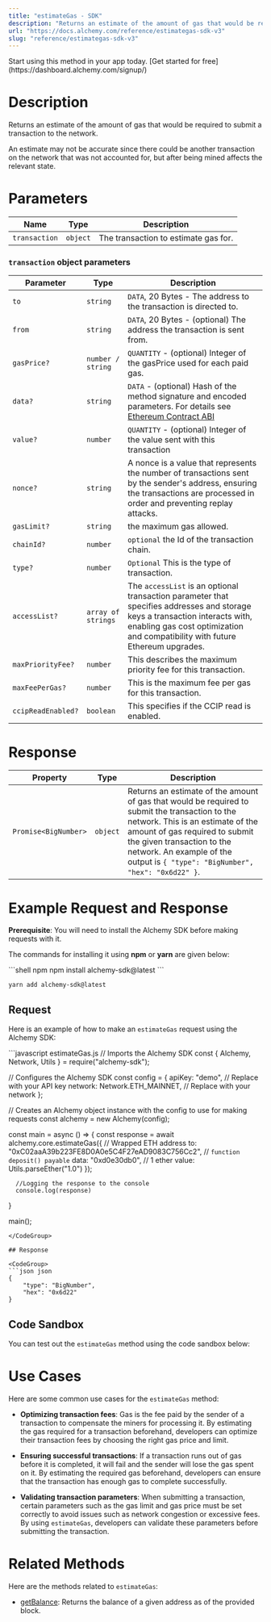 ```yaml
---
title: "estimateGas - SDK"
description: "Returns an estimate of the amount of gas that would be required to submit a transaction to the network."
url: "https://docs.alchemy.com/reference/estimategas-sdk-v3"
slug: "reference/estimategas-sdk-v3"
---
```


<Tip title="Don’t have an API key?" icon="star">
  Start using this method in your app today. [Get started for free](https://dashboard.alchemy.com/signup/)
</Tip>

# Description

Returns an estimate of the amount of gas that would be required to submit a transaction to the network.

An estimate may not be accurate since there could be another transaction on the network that was not accounted for, but after being mined affects the relevant state.

# Parameters

| Name          | Type     | Description                          |
| ------------- | -------- | ------------------------------------ |
| `transaction` | `object` | The transaction to estimate gas for. |

### `transaction` object parameters

| Parameter          | Type               | Description                                                                                                                                                                                                   |
| ------------------ | ------------------ | ------------------------------------------------------------------------------------------------------------------------------------------------------------------------------------------------------------- |
| `to`               | `string`           | `DATA`, 20 Bytes - The address to the transaction is directed to.                                                                                                                                             |
| `from`             | `string`           | `DATA`, 20 Bytes - (optional) The address the transaction is sent from.                                                                                                                                       |
| `gasPrice?`        | `number / string`  | `QUANTITY` - (optional) Integer of the gasPrice used for each paid gas.                                                                                                                                       |
| `data?`            | `string`           | `DATA` - (optional) Hash of the method signature and encoded parameters. For details see [Ethereum Contract ABI](https://docs.soliditylang.org/en/v0.7.0/abi-spec.html)                                       |
| `value?`           | `number`           | `QUANTITY` - (optional) Integer of the value sent with this transaction                                                                                                                                       |
| `nonce?`           | `string`           | A nonce is a value that represents the number of transactions sent by the sender's address, ensuring the transactions are processed in order and preventing replay attacks.                                   |
| `gasLimit?`        | `string`           | the maximum gas allowed.                                                                                                                                                                                      |
| `chainId?`         | `number`           | `optional` the Id of the transaction chain.                                                                                                                                                                   |
| `type?`            | `number`           | `Optional` This is the type of transaction.                                                                                                                                                                   |
| `accessList?`      | `array of strings` | The `accessList` is an optional transaction parameter that specifies addresses and storage keys a transaction interacts with, enabling gas cost optimization and compatibility with future Ethereum upgrades. |
| `maxPriorityFee?`  | `number`           | This describes the maximum priority fee for this transaction.                                                                                                                                                 |
| `maxFeePerGas?`    | `number`           | This is the maximum fee per gas for this transaction.                                                                                                                                                         |
| `ccipReadEnabled?` | `boolean`          | This specifies if the CCIP read is enabled.                                                                                                                                                                   |

# Response

| Property             | Type     | Description                                                                                                                                                                                                                                                                         |
| -------------------- | -------- | ----------------------------------------------------------------------------------------------------------------------------------------------------------------------------------------------------------------------------------------------------------------------------------- |
| `Promise<BigNumber>` | `object` | Returns an estimate of the amount of gas that would be required to submit the transaction to the network. This is an estimate of the amount of gas required to submit the given transaction to the network. An example of the output is `{ "type": "BigNumber", "hex": "0x6d22" }`. |

# Example Request and Response

**Prerequisite**: You will need to install the Alchemy SDK before making requests with it.

The commands for installing it using **npm** or **yarn** are given below:

<CodeGroup>
  ```shell npm
  npm install alchemy-sdk@latest
  ```

  ```shell yarn
  yarn add alchemy-sdk@latest
  ```
</CodeGroup>

## Request

Here is an example of how to make an `estimateGas` request using the Alchemy SDK:

<CodeGroup>
  ```javascript estimateGas.js
  // Imports the Alchemy SDK
  const { Alchemy, Network, Utils } = require("alchemy-sdk");

  // Configures the Alchemy SDK
  const config = {
      apiKey: "demo", // Replace with your API key
      network: Network.ETH_MAINNET, // Replace with your network
  };

  // Creates an Alchemy object instance with the config to use for making requests
  const alchemy = new Alchemy(config);

  const main = async () => {
      const response = await alchemy.core.estimateGas({
          // Wrapped ETH address
          to: "0xC02aaA39b223FE8D0A0e5C4F27eAD9083C756Cc2",
          // `function deposit() payable`
          data: "0xd0e30db0",
          // 1 ether
          value: Utils.parseEther("1.0")
      });

      //Logging the response to the console
      console.log(response)
  }

  main();
  ```
</CodeGroup>

## Response

<CodeGroup>
  ```json json
  {
      "type": "BigNumber",
      "hex": "0x6d22"
  }
  ```
</CodeGroup>

## Code Sandbox

You can test out the `estimateGas` method using the code sandbox below:

# Use Cases

Here are some common use cases for the `estimateGas` method:

* **Optimizing transaction fees**: Gas is the fee paid by the sender of a transaction to compensate the miners for processing it. By estimating the gas required for a transaction beforehand, developers can optimize their transaction fees by choosing the right gas price and limit.

* **Ensuring successful transactions**: If a transaction runs out of gas before it is completed, it will fail and the sender will lose the gas spent on it. By estimating the required gas beforehand, developers can ensure that the transaction has enough gas to complete successfully.

* **Validating transaction parameters**: When submitting a transaction, certain parameters such as the gas limit and gas price must be set correctly to avoid issues such as network congestion or excessive fees. By using `estimateGas`, developers can validate these parameters before submitting the transaction.

# Related Methods

Here are the methods related to `estimateGas`:

* [getBalance](/reference/getbalance-sdk): Returns the balance of a given address as of the provided block.
